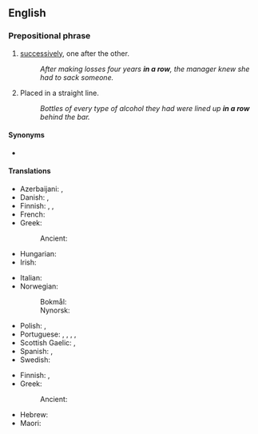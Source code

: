 ==English==

===Prepositional phrase===
{{en-PP}}

# [[successively]], one after the other.
#: ''After making losses four years '''in a row''', the manager knew she had to sack someone.''
# Placed in a straight line.
#: ''Bottles of every type of alcohol they had were lined up '''in a row''' behind the bar.''

====Synonyms====
* {{l|en|on the trot}}

====Translations====
{{trans-top|successively}}
* Azerbaijani: {{t|az|dalbadal}}, {{t|az|bir-bir}}
* Danish: {{t|da|i træk}}, {{t|da|på rad}}
* Finnish: {{t+|fi|peräkkäin}}, {{t+|fi|perätysten}}, {{t+|fi|peräkanaa}}
* French: {{t+|fr|d'affilée}}
* Greek:
*: Ancient: {{t|grc|ἐφεξῆς}}
* Hungarian: {{t|hu|zsinórban}}
* Irish: {{t|ga|as a chéile}}
{{trans-mid}}
* Italian: {{t|it|di fila}}
* Norwegian:
*: Bokmål: {{t|nb|på rad}}
*: Nynorsk: {{t|nn|på rad}}
* Polish: {{t|pl|z rzędu}}, {{t|pl|pod rząd}}
* Portuguese: {{t+|pt|seguido}}, {{t|pt|em sequência}}, {{t|pt|sucessivamente}}, {{t|pt|consecutivamente}}, {{t|pt|um atrás do outro}}
* Scottish Gaelic: {{t|gd|sreath chèile}}, {{t|gd|an sreath a chèile}}
* Spanish: {{t+|es|seguidos}}, {{t+|es|consecutivos}}
* Swedish: {{t|sv|i sträck}}
{{trans-bottom}}

{{trans-top|in a straight line}}
* Finnish: {{t|fi|rivissä}}, {{t|fi|riviin}}
* Greek:
*: Ancient: {{t|grc|στοιχηδόν}}
{{trans-mid}}
* Hebrew: {{t+|he|בשורה|tr=beshura}}
* Maori: {{t|mi|matatira}}
{{trans-bottom}}